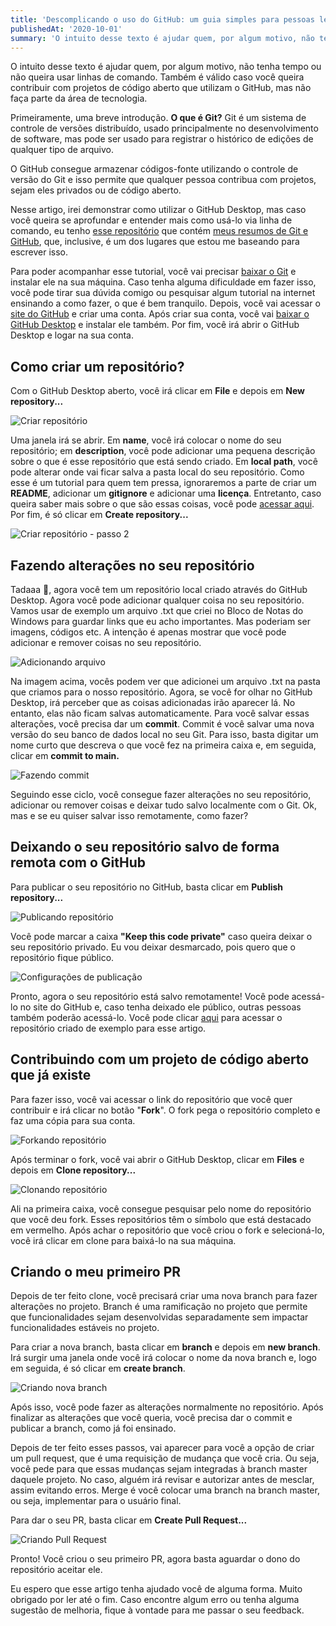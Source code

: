 ```yaml
---
title: 'Descomplicando o uso do GitHub: um guia simples para pessoas leigas'
publishedAt: '2020-10-01'
summary: 'O intuito desse texto é ajudar quem, por algum motivo, não tenha tempo ou não queira usar linhas de comando. Também é válido caso você queira contribuir com projetos de código aberto que utilizam o Github mas não faça parte da área de tecnologia.'
---
```


O intuito desse texto é ajudar quem, por algum motivo, não tenha tempo ou não queira usar linhas de comando. Também é válido caso você queira contribuir com projetos de código aberto que utilizam o GitHub, mas não faça parte da área de tecnologia.

Primeiramente, uma breve introdução. **O que é Git?** Git é um sistema de controle de versões distribuído, usado principalmente no desenvolvimento de software, mas pode ser usado para registrar o histórico de edições de qualquer tipo de arquivo.

O GitHub consegue armazenar códigos-fonte utilizando o controle de versão do Git e isso permite que qualquer pessoa contribua com projetos, sejam eles privados ou de código aberto.

Nesse artigo, irei demonstrar como utilizar o GitHub Desktop, mas caso você queira se aprofundar e entender mais como usá-lo via linha de comando, eu tenho [esse repositório](https://github.com/levxyca/docs) que contém [meus resumos de Git e GitHub](https://docs.levxyca.com/versionamento/github/), que, inclusive, é um dos lugares que estou me baseando para escrever isso.

Para poder acompanhar esse tutorial, você vai precisar [baixar o Git](https://git-scm.com/downloads) e instalar ele na sua máquina. Caso tenha alguma dificuldade em fazer isso, você pode tirar sua dúvida comigo ou pesquisar algum tutorial na internet ensinando a como fazer, o que é bem tranquilo. Depois, você vai acessar o [site do GitHub](https://github.com/) e criar uma conta. Após criar sua conta, você vai [baixar o GitHub Desktop](https://desktop.github.com/) e instalar ele também. Por fim, você irá abrir o GitHub Desktop e logar na sua conta.

## Como criar um repositório?

Com o GitHub Desktop aberto, você irá clicar em **File** e depois em **New repository...**

![Criar repositório](https://raw.githubusercontent.com/levxyca/git-para-leigos/main/imagens%20ilustrativas/git-1.png)

Uma janela irá se abrir. Em **name**, você irá colocar o nome do seu repositório; em **description**, você pode adicionar uma pequena descrição sobre o que é esse repositório que está sendo criado. Em **local path**, você pode alterar onde vai ficar salva a pasta local do seu repositório. Como esse é um tutorial para quem tem pressa, ignoraremos a parte de criar um **README**, adicionar um **gitignore** e adicionar uma **licença**. Entretanto, caso queira saber mais sobre o que são essas coisas, você pode [acessar aqui](https://gist.github.com/levxyca/7d2889b3b4353cd8dbdbf0e0e00383b3). Por fim, é só clicar em **Create repository...**

![Criar repositório - passo 2](https://raw.githubusercontent.com/levxyca/git-para-leigos/main/imagens%20ilustrativas/git-2.png)

## Fazendo alterações no seu repositório

Tadaaa 🥳, agora você tem um repositório local criado através do GitHub Desktop. Agora você pode adicionar qualquer coisa no seu repositório. Vamos usar de exemplo um arquivo .txt que criei no Bloco de Notas do Windows para guardar links que eu acho importantes. Mas poderiam ser imagens, códigos etc. A intenção é apenas mostrar que você pode adicionar e remover coisas no seu repositório.

![Adicionando arquivo](https://raw.githubusercontent.com/levxyca/git-para-leigos/main/imagens%20ilustrativas/git-3.png)

Na imagem acima, vocês podem ver que adicionei um arquivo .txt na pasta que criamos para o nosso repositório. Agora, se você for olhar no GitHub Desktop, irá perceber que as coisas adicionadas irão aparecer lá. No entanto, elas não ficam salvas automaticamente. Para você salvar essas alterações, você precisa dar um **commit**. Commit é você salvar uma nova versão do seu banco de dados local no seu Git. Para isso, basta digitar um nome curto que descreva o que você fez na primeira caixa e, em seguida, clicar em **commit to main.**

![Fazendo commit](https://raw.githubusercontent.com/levxyca/git-para-leigos/main/imagens%20ilustrativas/git-4.png)

Seguindo esse ciclo, você consegue fazer alterações no seu repositório, adicionar ou remover coisas e deixar tudo salvo localmente com o Git. Ok, mas e se eu quiser salvar isso remotamente, como fazer?

## Deixando o seu repositório salvo de forma remota com o GitHub

Para publicar o seu repositório no GitHub, basta clicar em **Publish repository...**

![Publicando repositório](https://raw.githubusercontent.com/levxyca/git-para-leigos/main/imagens%20ilustrativas/git-5.png)

Você pode marcar a caixa **"Keep this code private"** caso queira deixar o seu repositório privado. Eu vou deixar desmarcado, pois quero que o repositório fique público.

![Configurações de publicação](https://raw.githubusercontent.com/levxyca/git-para-leigos/main/imagens%20ilustrativas/git-6.png)

Pronto, agora o seu repositório está salvo remotamente! Você pode acessá-lo no site do GitHub e, caso tenha deixado ele público, outras pessoas também poderão acessá-lo. Você pode clicar [aqui](https://github.com/levxyca/git-para-leigos) para acessar o repositório criado de exemplo para esse artigo.

## Contribuindo com um projeto de código aberto que já existe

Para fazer isso, você vai acessar o link do repositório que você quer contribuir e irá clicar no botão "**Fork**". O fork pega o repositório completo e faz uma cópia para sua conta.

![Forkando repositório](https://raw.githubusercontent.com/levxyca/git-para-leigos/main/imagens%20ilustrativas/git-7.png)

Após terminar o fork, você vai abrir o GitHub Desktop, clicar em **Files** e depois em **Clone repository...**

![Clonando repositório](https://raw.githubusercontent.com/levxyca/git-para-leigos/main/imagens%20ilustrativas/git-8.png)

Ali na primeira caixa, você consegue pesquisar pelo nome do repositório que você deu fork. Esses repositórios têm o símbolo que está destacado em vermelho. Após achar o repositório que você criou o fork e selecioná-lo, você irá clicar em clone para baixá-lo na sua máquina.

## Criando o meu primeiro PR

Depois de ter feito clone, você precisará criar uma nova branch para fazer alterações no projeto. Branch é uma ramificação no projeto que permite que funcionalidades sejam desenvolvidas separadamente sem impactar funcionalidades estáveis no projeto.

Para criar a nova branch, basta clicar em **branch** e depois em **new branch**. Irá surgir uma janela onde você irá colocar o nome da nova branch e, logo em seguida, é só clicar em **create branch**.

![Criando nova branch](https://raw.githubusercontent.com/levxyca/git-para-leigos/main/imagens%20ilustrativas/git-9.png)

Após isso, você pode fazer as alterações normalmente no repositório. Após finalizar as alterações que você queria, você precisa dar o commit e publicar a branch, como já foi ensinado.

Depois de ter feito esses passos, vai aparecer para você a opção de criar um pull request, que é uma requisição de mudança que você cria. Ou seja, você pede para que essas mudanças sejam integradas à branch master daquele projeto. No caso, alguém irá revisar e autorizar antes de mesclar, assim evitando erros. Merge é você colocar uma branch na branch master, ou seja, implementar para o usuário final.

Para dar o seu PR, basta clicar em **Create Pull Request...**

![Criando Pull Request](https://raw.githubusercontent.com/levxyca/git-para-leigos/main/imagens%20ilustrativas/git-10.png)

Pronto! Você criou o seu primeiro PR, agora basta aguardar o dono do repositório aceitar ele.

Eu espero que esse artigo tenha ajudado você de alguma forma. Muito obrigado por ler até o fim. Caso encontre algum erro ou tenha alguma sugestão de melhoria, fique à vontade para me passar o seu feedback.
